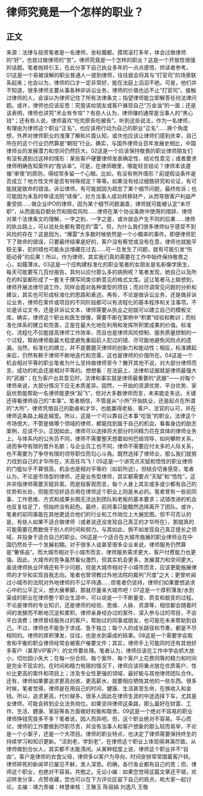 # 律师究竟是一个怎样的职业？
## 正文
来源：法律与投资笔者是一名律师，坐标魔都。摸爬滚打多年，体会过做律师的“好”，也尝过做律师的“苦”。律师究竟是一个怎样的职业？这是一个开放性很强的话题。笔者抛转引玉，在此分享下自己执业多年的一点点感悟，供读者参考。01这是一个易被误解的职业普通人一提到律师，往往就会将其与“打官司”的场景联系起来；也会以为，律师的口才一定非常好，能在法庭上滔滔不绝。可是，他们并不知道，很多律师主要从事各种非诉讼业务，律师的价值也远不止“打官司”。接触过律师的人，会误以为律师记住了所有法律条文；指望律师能立即解答任何法律问题。或许，律师也应该反思：究竟该给朋友或客户展现自己“万金油”的一面；还是该表明，律师也讲究“术业有专攻”？有些人认为，律师赚的通常是当事人的“黑心钱”；还有些人说，律师喜欢“吃完原告吃被告”。听到这些说法，作为一名律师，有理由为律师这个职业“正名”，也应该用行动为自己的职业“正名”……换个角度想，外界对律师职业的浅薄了解和片面认知，或许也应该让律师们感到庆幸，自己所在的这个行业仍然算是“朝阳”行业。确实，与国外律师业百年发展史相比，中国律师业的发展潜力和空间仍然巨大。02这是一个应该保持敬畏的职业律师朋友们有没有遇到过这样的情形：某些客户硬要律师发表确定性、结论性意见；或者要求律师明确告知案件的“胜诉率”。可是，在律师眼里，哪能轻言结论？律师本该遵循“审慎”的原则，得经常多留一个心眼。比如，有没有例外情形？前提假设条件是否成立？地方性文件是否有特殊规定？等等。如果没有经过细致研究和论证，有可能就是致命的错误。诉讼律师，有可能就因为疏忽了某个细节问题，最终败诉；也可能因为未及时申请法院“续保”，对方当事人成功转移财产，从而导致客户利益严重受损……做企业IPO的律师，因为某个细节问题漏查，律师就可能被认定“未尽职”，从而面临巨额处罚和赔偿风险……律师在某个协议条款中使用的措辞、律师对某个法律条文的理解，一字之别、一字之差，或许就会产生不同的后果……律师的执业路上，可以说处处都有潜在的“雷”。但，为什么我们很多律师似乎感受不到风险的存在？这是因为，“爆雷”大多数时候依然是一个小概率的事件。即便律师犯下了致命的错误，只要最终结果是好的，客户没有察觉或没有在意，律师也就能平稳无事，犯的错也可能永远埋藏在过去……可一旦发生了问题，就有可能引发“伤筋动骨”的后果！所以，作为律师，其实我们真的需要在工作中始终保持敬畏之心，如履薄冰。03这是一个应构建标准化的职业笔者的女朋友是名影像学医生，每天可能要写几百份报告，其何以应付那么多的病例呢？笔者发现，她自己以及所在的科室都形成了一套关于撰写同类诊断意见的格式文库。这让笔者马上联想到，律师开展法律尽调工作，同样会面对各种类型的项目；而对尽调常见问题的分析和建议，其实也可形成标准化的思路和表述。再有，不论是做诉讼业务，还是做非诉讼业务，律师在案件或项目的不同阶段都可以有流程化的基本程序和关注事项。不论是诉讼文书，还是非诉讼文本，律师需要从执业之初就可以建立自己的模板文库。确实，律师这个职业和医生很像，需要不断在案例中“积累”经验和教训；而标准化体系的建立和完善，正是在最大化地在利用和发挥所积累成果的价值。标准化、流程化不仅能提高律师工作效率，而且也是律师风险控制、服务质量控制的一个过程，帮助律师能最大程度避免重蹈前人犯过的错、尽可能地避免风险点的遗漏。当然，标准化的建立，并不是要磨灭律师的创新力和能动性；相反，标准建起来后，仍然有赖于律师不断地迭代和完善，这也是律师的价值所在。04这是一个机会相对平等的职业笔者为什么坚持做律师至今？撇开其他不说，对大部分律师而言，成功的机会还是相对平等的。想想看：在法庭上，法律和证据就是律师最强大的“武器”；在为客户出具意见时，法律和事实就是律师最重要的“武器”——对每个律师来说，大部分情况下应无本质差异。固然，一开始的资源优势、平台优势、家庭优势能帮助一名律师能更快“起飞”，但对大多数律师而言，未来能走多远，关键还得看律师自己的“本事”。笔者相信，不管是从“小所”开始执业，还是起点在所谓的“大所”，律师凭借自己的勤奋和才华，也能赢得老板、客户、法官的认可，并在律师这条路上越走越宽。所以，这是一个可以靠自己本事“吃饭”的职业。法律这个市场很大，不管是做哪个领域的律师，都能找到属于自己的机会。看看身边的励志案例，应该不少。正因如此，律师可以选择将大部分时间精力花在具体的律师业务上。与体系内的公务员不同，律师不需要整天想着如何巴结领导、如何攀附关系，进而争夺有限的晋升名额；与企业员工也不同，律师不需要应付太多的人际关系，也不需要为了争夺有限的领导职位而勾心斗角。既然选择了律师业，那么我们就努力找到自己的才华所在，天高任鸟飞！05这是一个讲究点天赋和悟性的职业律师的门槛似乎不算很高，机会也是相对平等的（如前所述）。但结合切身感受，笔者认为，不论是市场型的律师，还是业务型律师，其实都需要点“天赋”和“悟性”。这并非指律师需要天赋异禀。而是指客观而言，每个人身上其实或多或少都有自己的优势和长处，但能否恰好适合用在律师这个职业上则是未必的。笔者曾有一些前同事，工作思维、方式和成果长期无法达到团队和老板的基本要求；试错改进的机会也反复给足了，但始终没有起色。最终，前同事只能黯然选择离开了团队。或许，笔者的前同事能在其他更适合他们的行业和工作岗位上大展宏图。但不可否认的是，有些人如果不适合做律师（或者说还没发现自己真正的才华所在），那就真的可能需要花费数倍于别人的时间和努力。与其如此，倒不如发现自己真正擅长之领域，并投身于适合自己的职业。06这是一个适合在大城市施展的职业律师业在中国仍然处于一个发展初期。对于很多人说甚至很多企业来说，律师服务仍然算是“奢侈品”。而大城市相对于小城市而言，律师服务需求更大，客户付费能力也更强。因此，大城市的竞争虽然看似激烈，但其实机会更多，发展潜力和空间更大。虽说律师执业环境还有不少问题，但是大城市相对于小城市而言，应该更能施展律师的才华和实现自我志向。笔者也曾领教过外地法院的裁判“尺度”之大；更曾听闻过小城市的法院对外地律师的不公平待遇……但笔者仍坚持，律师们如果要想追求心中的公平正义，想大展拳脚，那就尽量来大城市吧！07这是一个厚积薄发/水到渠成的职业在律师整个职业生涯中，可以说是一个不断量变、质变和蜕变的过程。不论是律师的专业知识，还是律师的经验、思维、人脉、资源等，相信都会随着时间的发酵而不断地沉淀和累积。律师亲身经办过的案件、深入参与过的项目，不会平白浪费；律师曾经服务过的客户，帮助过的同事或朋友，也可能在未来帮助到自己。不过，律师也不能急于求成、急于独立；每个人的成长路径和节奏，都是不尽相同的。律师的厚积薄发，往往，也是水到渠成的结果。08这是一个需要学会取舍和平衡的职业律师经常会被客户催要文件；其实，律师手上可能同时还有其他好多客户（甚至VIP客户）的文件要处理。笔者认为，律师应该在工作中学会抓大放小，切勿因小失大；在每一份合同、每个案件、每个客户上花费同等的精力和时间是完全不现实的。在时间和精力有限的情况下，律师应该将重点放在优质客户、性价比更高的案件和项目上；涉及专业性更强的领域，最好能与其他律师团队合作。还有，律师如果要追求更高创收、更高薪水，就要相应牺牲其他的一些东西。很多时候，笔者觉得，律师是在用自己的时间、健康、生活甚至生命，在换收入和金钱。所以，追求更高，代价越多。很多人因此在律师生涯的中途选择下车，尤其是女律师，可能会转到企业法务岗位。如果坚持律师这条路，那么最好在财富、工作、生活、健康、家庭等各方面做好权衡和取舍。09这是一个绝对不容易的职业律师挣钱究竟多不多？笔者说，因人而异吧。但，这个职业绝对不容易。平心而论，律师的工作要做到尽职尽责，并没有当事人和客户想象的那么轻而易举，不论是一个小案子，还是一个大项目。律师的职业特点，也决定了律师需要保持终生的持续学习和知识更新。“活到老，学到老”，在律师这个职业上体现得淋漓尽致。从律师做到合伙人，其实都不太能清闲。从某种程度上说，律师这个职业并不“自由”。客户是律师的衣食父母，律师多以客户为导向，时间安排常常围着客户转。律师猝死的新闻早已屡见不鲜，发人深思。的确，各行各业都有自己的苦；但，律师这个职业，也绝对不容易。共勉之。无讼小编：如果您觉得这篇文章还不错，欢迎转发分享、点赞收藏，您也可以在下方评论区留下自己的观点，和大家一起讨论。主编：靖力责编：林慧审核：王雅玉 陈丽娟 刘逸凡 王敬
